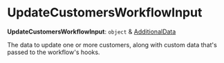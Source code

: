 
# UpdateCustomersWorkflowInput

 **UpdateCustomersWorkflowInput**: `object` & [AdditionalData](../../../types/HttpTypes/types/types.HttpTypes.AdditionalData/page.mdx)

The data to update one or more customers, along with custom data that's passed to the workflow's hooks.
